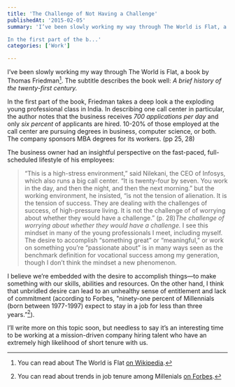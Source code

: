 ```yaml
---
title: 'The Challenge of Not Having a Challenge'
publishedAt: '2015-02-05'
summary: 'I’ve been slowly working my way through The World is Flat, a book by Thomas Friedman[^1]. The subtitle describes the book well: A brief history of the twenty-first century.

In the first part of the b...'
categories: ['Work']

---
```


I’ve been slowly working my way through The World is Flat, a book by Thomas Friedman[^1]. The subtitle describes the book well: *A brief history of the twenty-first century.*

In the first part of the book, Friedman takes a deep look a the exploding young professional class in India. In describing one call center in particular, the author notes that the business receives *700 applications per day* and only *six percent* of applicants are hired. 10-20% of those employed at the call center are pursuing degrees in business, computer science, or both. The company sponsors MBA degrees for its workers. (pp 25, 28)

The business owner had an insightful perspective on the fast-paced, full-scheduled lifestyle of his employees:

> “This is a high-stress environment,” said Nilekani, the CEO of Infosys, which also runs a big call center. “It is twenty-four by seven. You work in the day, and then the night, and then the next morning.” but the working environment, he insisted, “is not the tension of alienation. It is the tension of success. They are dealing with the challenges of success, of high-pressure living. It is not the challenge of of worrying about whether they would have a challenge.” (p. 28)*The challenge of worrying about whether they would have a challenge.* I see this mindset in many of the young professionals I meet, including myself. The desire to accomplish “something great” or “meaningful," or work on something you’re “passionate about” is in many ways seen as the benchmark definition for vocational success among my generation, though I don’t think the mindset a new phenomenon.

I believe we’re embedded with the desire to accomplish things—to make something with our skills, abilities and resources. On the other hand, I think that unbridled desire can lead to an unhealthy sense of entitlement and lack of commitment (according to Forbes, "ninety-one percent of Millennials (born between 1977-1997) expect to stay in a job for less than three years.”[^2]).

I’ll write more on this topic soon, but needless to say it’s an interesting time to be working at a mission-driven company hiring talent who have an extremely high likelihood of short tenure with us.

[^1]: You can read about The World is Flat [on Wikipedia](https://en.wikipedia.org/wiki/The_World_Is_Flat).



[^2]: You can read about trends in job tenure among Millenials [on Forbes](http://www.forbes.com/sites/jeannemeister/2012/08/14/job-hopping-is-the-new-normal-for-millennials-three-ways-to-prevent-a-human-resource-nightmare/).
